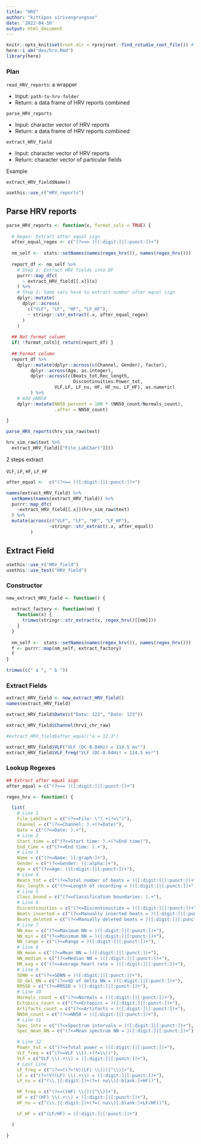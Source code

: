```yaml
---
title: "HRV"
author: "kittipos sirivongrungson"
date: '2022-04-10'
output: html_document
---
```


```r
knitr::opts_knit$set(root.dir = rprojroot::find_rstudio_root_file()) # Set WD to Root
here::i_am("dev/hrv.Rmd")
library(here)

```

### Plan

`read_HRV_reports`: a wrapper

-   Input: `path-to-hrv-folder`
-   Return: a data frame of HRV reports combined

`parse_HRV_reports`

-   Input: character vector of HRV reports
-   Return: a data frame of HRV reports combined

`extract_HRV_field`

-   Input: character vector of HRV reports
-   Return: character vector of particular fields

Example

`extract_HRV_field$Name()`

```r
usethis::use_r("HRV_reports")
```


## Parse HRV reports

```r
parse_HRV_reports <- function(x, format_cols = TRUE) {
  
  # Regex: Extract after equal sign
  after_equal_regex <- c("(?<== )([:digit:]|[:punct:])+")
  
  nm_self <-  stats::setNames(names(regex_hrv()), names(regex_hrv())) 
  
  report_df <- nm_self %>%
    # Step 1: Extract HRV fields into DF
    purrr::map_dfc(
      ~ extract_HRV_field[[.x]](x)
    ) %>%
    # Step 2: Some vars have to extract number after equal sign
    dplyr::mutate(
      dplyr::across(
        c("VLF", "LF", "HF", "LF_HF"),
        ~ stringr::str_extract(.x, after_equal_regex)
      )
    )
  
  ## Not format column
  if( !format_cols){ return(report_df) }
 
  ## Format column 
  report_df %>%   
    dplyr::mutate(dplyr::across(c(Channel, Gender), factor),
         dplyr::across(Age, as.integer),
         dplyr::across(c(Beats_tot,Rec_length,
                         Discontinuities:Power_tot,
                  VLF,LF, LF_nu, HF, HF_nu, LF_HF), as.numeric)
         ) %>% 
    # Add pNN50
    dplyr::mutate(NN50_percent = 100 * (NN50_count/Normals_count),
                  .after = NN50_count) 
 
}

parse_HRV_reports(hrv_sim_raw$text)
```


```r
hrv_sim_raw$text %>% 
  extract_HRV_field[["File_LabChart"]]()
```

2 steps extract

`VLF`, `LF`, `HF`, `LF_HF`


```r
after_equal <-  c("(?<== )([:digit:]|[:punct:])+")

names(extract_HRV_field) %>% 
  setNames(names(extract_HRV_field)) %>% 
  purrr::map_dfc(
    ~extract_HRV_field[[.x]](hrv_sim_raw$text)
  ) %>% 
  mutate(across(c("VLF", "LF", "HF", "LF_HF"), 
                ~stringr::str_extract(.x, after_equal))
         )
```


## Extract Field

```r
usethis::use_r("HRV_field")
usethis::use_test("HRV_field")
```

### Constructor

```r
new_extract_HRV_field <- function() {
  
  extract_factory <- function(nm) {
    function(x) {
      trimws(stringr::str_extract(x, regex_hrv()[[nm]]))
    }
  }
  
  nm_self <-  stats::setNames(names(regex_hrv()), names(regex_hrv())) 
  f <- purrr::map(nm_self, extract_factory)
  f
}
```

```r
trimws(c(" a ", " b "))
```


### Extract Fields

```r
extract_HRV_field <- new_extract_HRV_field()
names(extract_HRV_field)

extract_HRV_field$Date(c("Date: 122", "Date: 123"))

extract_HRV_field$Channel(hrv1_chr_raw)

#extract_HRV_field$after_equal("a = 12.3")

extract_HRV_field$VLF("VLF (DC-0.04Hz) = 114.5 ms²")
extract_HRV_field$VLF_freq("VLF (DC-0.04Hz) = 114.5 ms²")
```


### Lookup Regexes

```r
## Extract after equal sign
after_equal = c("(?<== )([:digit:]|[:punct:])+")
```


```r
regex_hrv <- function() {

  list(
    # Line 1
    File_LabChart = c("(?<=File: \").+(?=\")"),
    Channel = c("(?<=Channel: ).+(?=Date)"),
    Date = c("(?<=Date: ).+"),
    # Line 2
    Start_time = c("(?<=Start time: ).+(?=End time)"),
    End_time = c("(?<=End time: ).+"),
    # Line 3
    Name = c("(?<=Name: )[:graph:]+"),
    Gender = c("(?<=Gender: )[:alpha:]+"),
    Age = c("(?<=Age: )([:digit:]|[:punct:])+"),
    # Line 4
    Beats_tot = c("(?<=Total number of beats = )([:digit:]|[:punct:])+"),
    Rec_length = c("(?<=Length of recording = )([:digit:]|[:punct:])+"),
    # Line 5
    Class_bound = c("(?<=Classification boundaries: ).+"),
    # Line 6
    Discontinuities = c("(?<=Discontinuities = )([:digit:]|[:punct:])+"),
    Beats_inserted = c("(?<=Manually inserted beats = )([:digit:]|[:punct:])+"),
    Beats_deleted = c("(?<=Manually deleted beats = )([:digit:]|[:punct:])+"),
    # Line 7
    NN_max = c("(?<=Maximum NN = )([:digit:]|[:punct:])+"),
    NN_min = c("(?<=Minimum NN = )([:digit:]|[:punct:])+"),
    NN_range = c("(?<=Range = )([:digit:]|[:punct:])+"),
    # Line 8
    NN_mean = c("(?<=Mean NN = )([:digit:]|[:punct:])+"),
    NN_median = c("(?<=Median NN = )([:digit:]|[:punct:])+"),
    HR_avg = c("(?<=Average heart rate = )([:digit:]|[:punct:])+"),
    # Line 9
    SDNN = c("(?<=SDNN = )([:digit:]|[:punct:])+"),
    SD_del_NN = c("(?<=SD of delta NN = )([:digit:]|[:punct:])+"),
    RMSSD = c("(?<=RMSSD = )([:digit:]|[:punct:])+"),
    # Line 10
    Normals_count = c("(?<=Normals = )([:digit:]|[:punct:])+"),
    Ectopics_count = c("(?<=Ectopics = )([:digit:]|[:punct:])+"),
    Artifacts_count = c("(?<=Artifacts = )([:digit:]|[:punct:])+"),
    NN50_count = c("(?<=NN50 = )([:digit:]|[:punct:])+"),
    # Line 11
    Spec_intv = c("(?<=Spectrum intervals = )([:digit:]|[:punct:])+"),
    Spec_mean_NN = c("(?<=Mean spectrum NN = )([:digit:]|[:punct:])+"),

    # Line 12
    Power_tot = c("(?<=Total power = )([:digit:]|[:punct:])+"),
    VLF_freq = c("(?<=VLF \\().+(?=\\))"),
    VLF = c("VLF \\(.+\\) = ([:digit:]|[:punct:])+"),
    # Last Line
    LF_freq = c("(?<=((?<!V)(LF) \\())[^\\)]+"),
    LF = c("(?<!V)(LF) \\(.+\\) = ([:digit:]|[:punct:])+"),
    LF_nu = c("(\\.|[:digit:])+(?=( nu\\)[:blank:]+HF))"),

    HF_freq = c("(?<=((HF) \\())[^\\)]+"),
    HF = c("(HF) \\(.+\\) = ([:digit:]|[:punct:])+"),
    HF_nu = c("(\\.|[:digit:])+(?=( nu\\)[:blank:]+LF/HF))"),

    LF_HF = c("(LF/HF) = ([:digit:]|[:punct:])+")

  )

}

```


